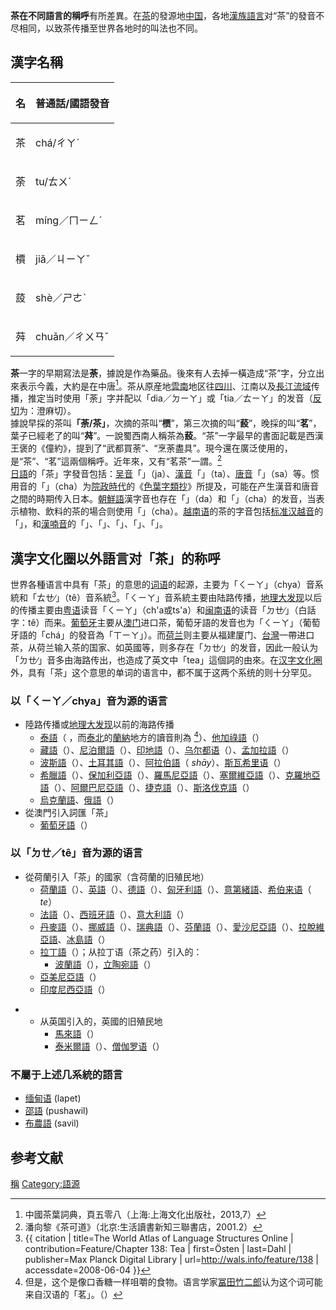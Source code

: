 '''茶在不同語言的稱呼'''有所差異。在[[茶|茶]]的發源地[[中国|中国]]，各地[[漢語方言|漢族語言]]对“茶”的發音不尽相同，以致茶传播至世界各地时的叫法也不同。

== 漢字名稱 ==
{{multiple image
 | header =[[小篆|小篆]]“荼”
 | width = 120
 | align = right
 | image1 = 荼-seal.svg
 | alt1  = 
 | caption1  = }}
{| class="wikitable"
|-
!名 !! 普通話/國語發音
|-
| 茶 || chá/ㄔㄚˊ
|-
| 荼 || tu/ㄊㄨˊ
|-
| 茗 || míng／ㄇㄧㄥˊ
|-
| 檟 || jiǎ／ㄐㄧㄚˇ
|-
| 蔎 || shè／ㄕㄜˋ
|-
| 荈 || chuǎn／ㄔㄨㄢˇ
|}
{{Quote|1=檟，苦荼。<sub>（郭璞注：樹小，似梔子，冬生。葉可煮作羹飲。今呼早採者為荼，晚取者為茗，一名荈。蜀人名之苦荼。《茶經》云：一曰茶，二曰檟，三曰蔎，四曰茗，五曰荈。早採曰茶，次曰槚，又其次曰蔎，晚曰茗，至荈則老葉矣。蓋以早為貴也。六經中无茶，蓋荼即茶也）</sub>|2=《[[爾雅|爾雅]]》<ref>[https://zh.wikisource.org/wiki/%E8%BE%B2%E6%94%BF%E5%85%A8%E6%9B%B8/%E5%8D%B739 農政全書/卷39]</ref>}}
{{Quote|1=荼，苦荼也。<sub>（注：釋艸、邶毛傳皆云。荼、苦菜。唐風采苦采苦傳云。苦、苦菜。然則苦與荼正一物也。）</sub><br />蔎，香艸也。|2=《說文解字》<ref>[http://www.zdic.net/z/23/kx/850E.htm 漢典網 《康熙字典》“蔎”]</ref>}}
{{Quote|1=世謂古之荼卽今之茶，不知荼有數種，惟荼檟之荼卽今之茶也。
|2=《野客叢書》<ref>[http://www.zdic.net/z/22/kx/837C.htm 漢典網 《康熙字典》“荼”]</ref>}}
{{Quote|1=茶之始，其字爲荼，如《春秋》齊荼、《漢志》荼陵之類。陸、顏諸人，雖已轉入茶音，未嘗輒攺字文。惟陸羽、盧仝以後，則遂易荼爲茶。其字从艸从人从木。○按《漢書·年表》荼陵。師古註：荼音塗。《地理志》茶陵从人从木。師古註：弋奢反，又音丈加反。則漢時已有荼、茶兩字，非至陸羽後始易荼爲茶也。|2=《正字通》引《魏了翁集》<ref>[http://www.zdic.net/z/22/kx/8336.htm 漢典網 《康熙字典》“茶”]</ref>}}
{{Quote|1=茗，茶芽或晚採的茶；也泛指茶。|2=《[[玉篇|玉篇]]》<ref>[http://www.zdic.net/z/22/js/8317.htm 漢典網 《康熙字典》“茗”]</ref>}}
{{Quote|1=其字，或從草，或從木，或草木並。<sub>（從草，當作「茶」，其字出《開元文字音義》；從木，當作「㮠」，其字出《本草》；草木並，作「荼」，其字出《爾雅》。）</sub>其名，一曰茶，二曰檟，三曰蔎，四曰茗，五曰荈。<sub>〈周公雲︰「檟、苦荼。」揚執戟雲︰「蜀西南人謂茶曰蔎。」郭弘農雲︰「早取爲荼，晚取爲茗，或一曰荈耳。」）</sub></small> |2=陸羽《[[茶經|茶經]]》<一之源><ref>[https://zh.wikisource.org/zh-hant/%E8%8C%B6%E7%B6%93/%E4%B8%80%E4%B9%8B%E6%BA%90 茶經/一之源]</ref>}}
{{Quote|1=茶，<sub>（鶴山集雲，茶之始其字为荼。玉篇雲，荼，除加切）</sub>一名檟，一名茗，一名荈，<sub>〈爾雅云，檟，苦荼。注雲，早採者为荼，晚取者为茗，一名荈，蜀人名之苦荼。）</sub>一名蔎，<sub>（方言云，蜀西南人謂荼曰蔎。）</sub>|2=《[[御定佩文齋廣群芳譜|御定佩文齋廣群芳譜]]》卷十八<ref>[https://zh.wikisource.org/wiki/%E5%BB%A3%E7%BE%A3%E8%8A%B3%E8%AD%9C/%E5%8D%B7018 御定佩文斋广群芳谱卷十八]</ref>
}}
{{Quote|1=古文無茶字，本草作荼，蓋藥品，非日用之物。|2=[[劉源長|劉源長]]《茶史》卷一<ref>[https://zh.wikisource.org/wiki/%E8%8C%B6%E5%8F%B2/%E5%8D%B7%E4%B8%80 茶史 卷一]</ref>}}
{{Quote|1=荈，晚採的茶。|2=《[[集韻|集韻]]》}}

'''茶'''一字的早期寫法是'''荼'''，據說是作為藥品。後來有人去掉一橫造成“茶”字，分立出來表示今義，大約是在中唐<ref>中國茶葉詞典，頁五零八（上海:上海文化出版社，2013,7）</ref>。茶从原産地[[雲南省|雲南]]地区往[[四川省|四川]]、江南以及[[長江流域|長江流域]]传播，推定当时使用「荼」字并配以「dia／ㄉㄧㄚ」或「tia／ㄊㄧㄚ」的发音（[[反切|反切]]为：澄麻切）。{{來源請求}}<br />
據說早採的茶叫'''「荼/茶」'''，次摘的茶叫“'''槚'''”，第三次摘的叫“'''蔎'''”，晚採的叫“'''茗'''”，葉子已經老了的叫“'''荈'''”。一說蜀西南人稱茶為'''蔎'''。“茶”一字最早的書面記載是西漢王褒的《僮約》，提到了“武都買荼”、“烹荼盡具”。現今還在廣泛使用的，是“茶”、“茗”這兩個稱呼。近年來，又有“茗茶”一謂。<ref>潘向黎《茶可道》（北京:生活讀書新知三聯書店，2001.2）</ref><br />

[[日語|日語]]的「茶」字發音包括：[[吴音|吴音]]「{{lang|ja|ジャ}}」（ja）、[[漢音|漢音]]「{{lang|ja|タ}}」（ta）、[[唐音|唐音]]「{{lang|ja|サ}}」（sa）等。惯用音的「{{lang|ja|チャ}}」（cha）为[[院政時代|院政時代]]的《[[色葉字類抄|色葉字類抄]]》所提及，可能在产生漢音和唐音之間的時期传入日本。[[朝鮮語|朝鮮語]]漢字音也存在「{{lang|ko|다}}」（da）和「{{lang|ko|차}}」（cha）的发音，当表示植物、飲料的茶的場合则使用「{{lang|ko|차}}」（cha）。[[越南语|越南语]]的茶的字音包括[[汉越音|标准汉越音]]的「{{lang|vi|trà}}」，和[[喃音#汉喃音|漢喃音]]的「{{lang|vi|chè}}」、「{{lang|vi|sà}}」、「{{lang|vi|chòe}}」、「{{lang|vi|chà}}」、「{{lang|vi|già}}」。{{來源請求}}

== 漢字文化圈以外語言对「茶」的称呼 ==
世界各種语言中具有「茶」的意思的[[词语|词语]]的起源，主要为「ㄑㄧㄚ」（chya）音系統和「ㄊㄝ∕」（tê）音系統<ref>{{ citation
| title=The World Atlas of Language Structures Online
| contribution=Feature/Chapter 138: Tea
| first=Östen
| last=Dahl
| publisher=Max Planck Digital Library
| url=http://wals.info/feature/138
| accessdate=2008-06-04
}}</ref>。「ㄑㄧㄚ」音系統主要由陆路传播，[[地理大发现|地理大发现]]以后的传播主要由[[粤语|粤语]]读音「ㄑㄧㄚ」（ch'a或ts'a）和[[闽南语|闽南语]]的读音「ㄉㄝ∕」（白話字：tê）而来。[[葡萄牙|葡萄牙]]主要从[[澳门|澳门]]进口茶，葡萄牙語的发音也为「ㄑㄧㄚ」（葡萄牙語的「chá」的發音為「ㄒㄧㄚ」）。而[[荷兰|荷兰]]则主要从福建厦门、[[台灣|台灣]]一帶进口茶，从荷兰输入茶的国家、如英國等，则多存在「ㄉㄝ∕」的发音，因此一般认为「ㄉㄝ∕」音多由海路传出，也造成了英文中「tea」這個詞的由來。在[[汉字文化圈|汉字文化圈]]外，具有「茶」这个意思的单词的语言中，都不属于这两个系统的则十分罕见。

=== 以「ㄑㄧㄚ／chya」音为源的语言 ===
* 陸路传播或[[地理大发现|地理大发现]]以前的海路传播
** [[泰語|泰語]]（{{lang|th|ชา}} {{transl|th|chaa}}，而[[泰北|泰北]]的[[蘭納|蘭納]]地方的讀音則為{{lang|th|เมี่ยง}} {{IPA|mîaŋ}}<ref>但是，这个{{IPA|mîaŋ}}是像口香糖一样咀嚼的食物。语言学家[[冨田竹二郎|冨田竹二郎]]认为这个词可能来自汉语的「茗」。（{{lang|ja|cf.冨田竹二郎編著『タイ日大辞典』めこん、第三版1997年10月1日、p.1176 {{ISBN|978-4-8396-0114-0}} }}）</ref>）、[[他加祿語|他加祿語]]（{{lang|tl|tsaa}}）
** [[藏語|藏語]]（{{lang|bo|ཇ ''ja''}}）、[[尼泊爾語|尼泊爾語]]（{{lang|ne|चिया ''ciyā''}}）、[[印地語|印地語]]（{{lang|hi|चाय ''cāe''}}）、[[乌尔都语|乌尔都语]]（{{lang|ur|چاے ''cāe''}}）、[[孟加拉語|孟加拉語]]（{{lang|bn|চা ''cā''}}）
** [[波斯語|波斯語]]（{{lang|fa|چای ''chāy''}}）、[[土耳其語|土耳其語]]（{{lang|tr|çay}}）、[[阿拉伯語|阿拉伯語]]（{{rtl-lang|ar|شاي}} ''shāy''）、[[斯瓦希里语|斯瓦希里语]]（{{lang|sw|chai}}）
** [[希臘語|希臘語]]（{{lang|el|τσάι ''tsai''}}）、[[保加利亞語|保加利亞語]]（{{lang|bg|чай ''chai''}}）、[[羅馬尼亞語|羅馬尼亞語]]（{{lang|ro|ceai}}）、[[塞爾維亞語|塞爾維亞語]]（{{lang|sr|чај/čaj}}）、[[克羅地亞語|克羅地亞語]]（{{lang|hr|čaj}}）、[[阿爾巴尼亞語|阿爾巴尼亞語]]（{{lang|sq|çaj}}）、[[捷克語|捷克語]]（{{lang|cs|čaj}}）、[[斯洛伐克語|斯洛伐克語]]（{{lang|sk|čaj}}）
** [[烏克蘭語|烏克蘭語]]、[[俄語|俄語]]（{{lang|ru|чай ''chai''}}）
* 從澳門引入詞匯「茶」
** [[葡萄牙語|葡萄牙語]]（{{lang|pt|chá}}）

=== 以「ㄉㄝ／tê」音为源的语言 ===
* 從荷蘭引入「茶」的國家（含荷蘭的旧殖民地）
** [[荷蘭語|荷蘭語]]（{{lang|nl|thee}}）、[[英語|英語]]（{{lang|en|tea}}）、[[德語|德語]]（{{lang|de|Tee}}）、[[匈牙利語|匈牙利語]]（{{lang|hu|tea}}）、[[意第緒語|意第緒語]]、[[希伯来语|希伯来语]]（{{rtl-lang|he|תה}} ''te''）
** [[法語|法語]]（{{lang|fr|thé}}）、[[西班牙語|西班牙語]]（{{lang|es|té}}）、[[意大利語|意大利語]]（{{lang|it|tè}}）
** [[丹麥語|丹麥語]]（{{lang|da|te}}）、[[挪威語|挪威語]]（{{lang|nn|te}}）、[[瑞典語|瑞典語]]（{{lang|sv|te}}）、[[芬蘭語|芬蘭語]]（{{lang|fi|tee}}）、[[愛沙尼亞語|愛沙尼亞語]]（{{lang|et|tee}}）、[[拉脫維亞語|拉脫維亞語]]、[[冰島語|冰島語]]（{{lang|is|te}}）
** [[拉丁語|拉丁語]]（{{lang|la|thea}}）；从拉丁语{{lang|la|''herba thea''}}（茶之药）引入的：
*** [[波蘭語|波蘭語]]（{{lang|pl|herbata}}），[[立陶宛語|立陶宛語]]（{{lang|lt|arbata}}）
** [[亞美尼亞語|亞美尼亞語]]（{{lang|hy|թեյ ''t'ey''}}）
** [[印度尼西亞語|印度尼西亞語]]（{{lang|id|teh}}）

** 从英国引入的，英國的旧殖民地
*** [[馬來語|馬來語]]（{{lang|ms|teh}}）
*** [[泰米爾語|泰米爾語]]（{{lang|ta|தேநீர் ''tēnīr''}}）、[[僧伽罗语|僧伽罗语]]（{{lang|si|තේ ''tē''}}）
=== 不屬于上述几系統的語言 ===
* [[缅甸语|缅甸语]] (lapet)
*[[邵語|邵語]] (pushawil)
*[[布農語|布農語]] (savil)

==参考文献==
{{reflist}}

[[Category:茶学|稱]]
[[Category:語源|Category:語源]]
